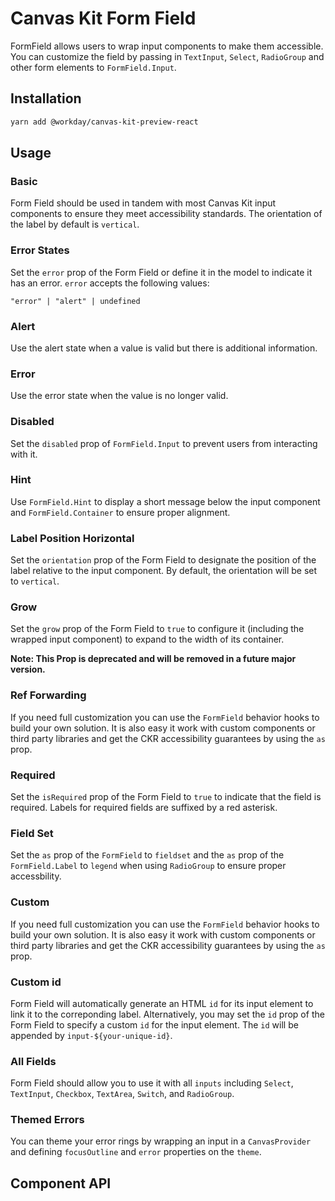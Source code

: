 

<Meta of={FormFieldStories} />

# Canvas Kit Form Field

FormField allows users to wrap input components to make them accessible. You can customize the field
by passing in `TextInput`, `Select`, `RadioGroup` and other form elements to `FormField.Input`.

## Installation

```sh
yarn add @workday/canvas-kit-preview-react
```

## Usage

### Basic

Form Field should be used in tandem with most Canvas Kit input components to ensure they meet
accessibility standards. The orientation of the label by default is `vertical`.

<ExampleCodeBlock of={FormFieldStories.Basic} />

### Error States

Set the `error` prop of the Form Field or define it in the model to indicate it has an error.
`error` accepts the following values:

`"error" | "alert" | undefined`

### Alert

Use the alert state when a value is valid but there is additional information.

<ExampleCodeBlock of={FormFieldStories.Alert} />

### Error

Use the error state when the value is no longer valid.

<ExampleCodeBlock of={FormFieldStories.Error} />

### Disabled

Set the `disabled` prop of `FormField.Input` to prevent users from interacting with it.

<ExampleCodeBlock of={FormFieldStories.Disabled} />

### Hint

Use `FormField.Hint` to display a short message below the input component and `FormField.Container`
to ensure proper alignment.

<ExampleCodeBlock of={FormFieldStories.Hint} />

### Label Position Horizontal

Set the `orientation` prop of the Form Field to designate the position of the label relative to the
input component. By default, the orientation will be set to `vertical`.

<ExampleCodeBlock of={FormFieldStories.LabelPositionHorizontal} />

### Grow

Set the `grow` prop of the Form Field to `true` to configure it (including the wrapped input
component) to expand to the width of its container.

**Note: This Prop is deprecated and will be removed in a future major version.**

<ExampleCodeBlock of={FormFieldStories.Grow} />

### Ref Forwarding

If you need full customization you can use the `FormField` behavior hooks to build your own
solution. It is also easy it work with custom components or third party libraries and get the CKR
accessibility guarantees by using the `as` prop.

<ExampleCodeBlock of={FormFieldStories.RefForwarding} />

### Required

Set the `isRequired` prop of the Form Field to `true` to indicate that the field is required. Labels
for required fields are suffixed by a red asterisk.

<ExampleCodeBlock of={FormFieldStories.Required} />

### Field Set

Set the `as` prop of the `FormField` to `fieldset` and the `as` prop of the `FormField.Label` to
`legend` when using `RadioGroup` to ensure proper accessbility.

<ExampleCodeBlock of={FormFieldStories.FieldSet} />

### Custom

If you need full customization you can use the `FormField` behavior hooks to build your own
solution. It is also easy it work with custom components or third party libraries and get the CKR
accessibility guarantees by using the `as` prop.

<ExampleCodeBlock of={FormFieldStories.Custom} />

### Custom id

Form Field will automatically generate an HTML `id` for its input element to link it to the
correponding label. Alternatively, you may set the `id` prop of the Form Field to specify a custom
`id` for the input element. The `id` will be appended by `input-${your-unique-id}`.

<ExampleCodeBlock of={FormFieldStories.CustomId} />

### All Fields

Form Field should allow you to use it with all `inputs` including `Select`, `TextInput`, `Checkbox`,
`TextArea`, `Switch`, and `RadioGroup`.

<ExampleCodeBlock of={FormFieldStories.AllFields} />

### Themed Errors

You can theme your error rings by wrapping an input in a `CanvasProvider` and defining
`focusOutline` and `error` properties on the `theme`.

<ExampleCodeBlock of={FormFieldStories.ThemedError} />

## Component API

<SymbolDoc name="FormField" fileName="/preview-react/" />
